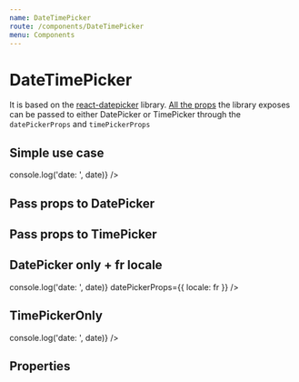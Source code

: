 ```yaml
---
name: DateTimePicker
route: /components/DateTimePicker
menu: Components
---
```




# DateTimePicker

It is based on the [react-datepicker](https://github.com/Hacker0x01/react-datepicker) library.
[All the props](https://github.com/Hacker0x01/react-datepicker/blob/master/docs/datepicker.md) the library exposes can be passed to either DatePicker or TimePicker through the `datePickerProps` and `timePickerProps`

## Simple use case

<Playground>
  <DateTimePicker date={Date.now()} onChange={date => console.log('date: ', date)} />
</Playground>

## Pass props to DatePicker

<Playground>
  <DateTimePicker date={Date.now()} datePickerProps={{ dateFormat: 'MMM dd YYYY' }} />
</Playground>

## Pass props to TimePicker

<Playground>
  <DateTimePicker date={Date.now()} timePickerProps={{ timeIntervals: 30 }} />
</Playground>

## DatePicker only + fr locale

<Playground>
  <DateTimePicker datePickerOnly date={Date.now()} onChange={date => console.log('date: ', date)} datePickerProps={{ locale: fr }} />
</Playground>

## TimePickerOnly

<Playground>
  <DateTimePicker timePickerOnly date={Date.now()} onChange={date => console.log('date: ', date)} />
</Playground>

## Properties

<Props of={DateTimePicker} />
